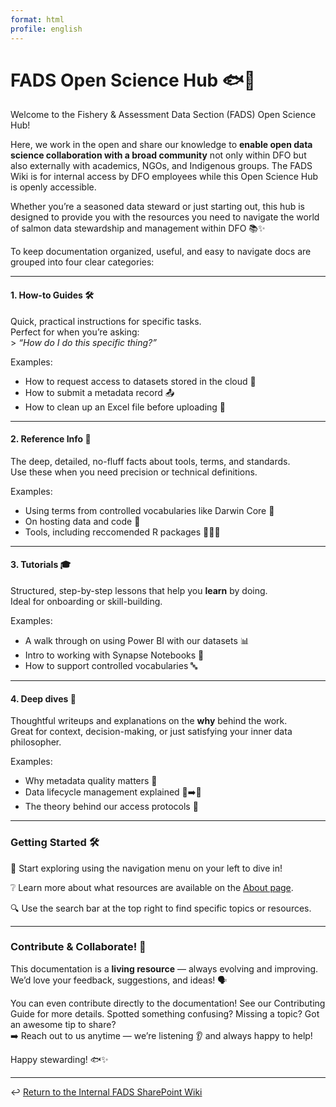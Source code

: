 ```yaml
---
format: html
profile: english
---
```


# FADS Open Science Hub 🐟💾

Welcome to the Fishery & Assessment Data Section (FADS) Open Science Hub! 

Here, we work in the open and share our knowledge to **enable open data science collaboration with a broad community** not only within DFO but also externally with academics, NGOs, and Indigenous groups. The FADS Wiki is for internal access by DFO employees while this Open Science Hub is openly accessible.

Whether you're a seasoned data steward or just starting out, this hub is designed to provide you with the resources you need to navigate the world of salmon data stewardship and management within DFO 📚✨

To keep documentation organized, useful, and easy to navigate docs are grouped into four clear categories:

------------------------------------------------------------------------

#### ️1. How-to Guides 🛠

Quick, practical instructions for specific tasks.\
Perfect for when you're asking:\
\> *"How do I do this specific thing?"*

Examples:

-   How to request access to datasets stored in the cloud 🔐\
-   How to submit a metadata record 📤\
-   How to clean up an Excel file before uploading 🧼

------------------------------------------------------------------------

#### 2. Reference Info 📘

The deep, detailed, no-fluff facts about tools, terms, and standards.\
Use these when you need precision or technical definitions.

Examples:

-   Using terms from controlled vocabularies like Darwin Core 🧾
-   On hosting data and code 🫙
-   Tools, including reccomended R packages 🧑🏾‍💻

------------------------------------------------------------------------

#### 3. Tutorials 🎓

Structured, step-by-step lessons that help you **learn** by doing.\
Ideal for onboarding or skill-building.

Examples:

-   A walk through on using Power BI with our datasets 📊
-   Intro to working with Synapse Notebooks 🧠
-   How to support controlled vocabularies 🔤

------------------------------------------------------------------------

#### 4. Deep dives 🧠

Thoughtful writeups and explanations on the **why** behind the work.\
Great for context, decision-making, or just satisfying your inner data philosopher.

Examples:

-   Why metadata quality matters 🧼
-   Data lifecycle management explained 🌱➡️🌳
-   The theory behind our access protocols 🚦

------------------------------------------------------------------------

### Getting Started 🛠️

🧭 Start exploring using the navigation menu on your left to dive in!

❔ Learn more about what resources are available on the [About page](dsu_documentation.qmd).

🔍 Use the search bar at the top right to find specific topics or resources.

-----------------------------------------------------------------------

### Contribute & Collaborate! 🤝

This documentation is a **living resource** — always evolving and improving.\
We'd love your feedback, suggestions, and ideas! 🗣️

You can even contribute directly to the documentation! See our Contributing Guide for more details. Spotted something confusing? Missing a topic? Got an awesome tip to share?\
➡️ Reach out to us anytime — we're listening 👂 and always happy to help!

Happy stewarding! 🐟✨

-----------------------------------------------------------------------


↩️ [Return to the Internal FADS SharePoint Wiki](https://086gc.sharepoint.com/:u:/r/sites/FisheryAssessmentDataSectionWiki/SitePages/CollabHome.aspx?csf=1&web=1&e=tkJJk4)
